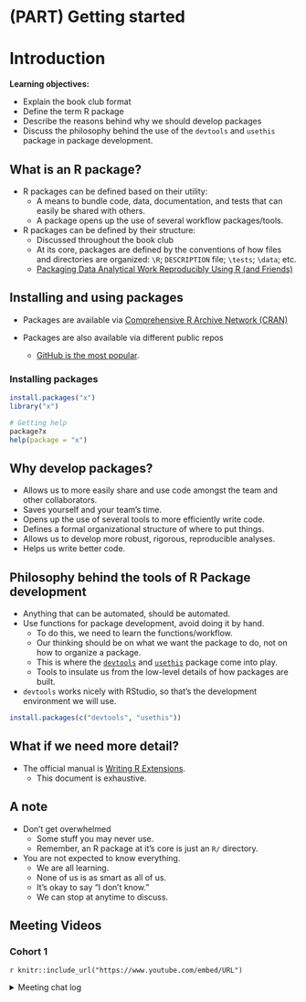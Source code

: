# (PART) Getting started {-}

# Introduction

**Learning objectives:**

* Explain the book club format
* Define the term R package
* Describe the reasons behind why we should develop packages
* Discuss the philosophy behind the use of the `devtools` and `usethis` package in package development.

## What is an R package?

* R packages can be defined based on their utility:
   * A means to bundle code, data, documentation, and tests that can easily be shared with others. 
   * A package opens up the use of several workflow packages/tools.
   
* R packages can be defined by their structure:
   * Discussed throughout the book club
   * At its core, packages are defined by the conventions of how files and directories are organized: `\R`; `DESCRIPTION` file; `\tests`; `\data`; etc. 
   * [Packaging Data Analytical Work Reproducibly Using R (and Friends)](https://www.tandfonline.com/doi/abs/10.1080/00031305.2017.1375986)

## Installing and using packages

* Packages are available via [Comprehensive R Archive Network (CRAN)](https://cran.r-project.org/index.html)

* Packages are also available via different public repos
   - [GitHub is the most popular](https://github.com/).

### Installing packages

```r
install.packages("x")
library("x")

# Getting help
package?x
help(package = "x")
```

## Why develop packages?

* Allows us to more easily share and use code amongst the team and other collaborators.
* Saves yourself and your team's time.
* Opens up the use of several tools to more efficiently write code.
* Defines a formal organizational structure of where to put things. 
* Allows us to develop more robust, rigorous, reproducible analyses.
* Helps us write better code.

## Philosophy behind the tools of R Package development

* Anything that can be automated, should be automated. 
* Use functions for package development, avoid doing it by hand. 
   - To do this, we need to learn the functions/workflow. 
   - Our thinking should be on what we want the package to do, not on how to organize a package. 
   - This is where the [`devtools`](https://devtools.r-lib.org/) and [`usethis`](https://usethis.r-lib.org/) package come into play. 
   - Tools to insulate us from the low-level details of how packages are built.
* `devtools` works nicely with RStudio, so that's the development environment we will use. 

```r
install.packages(c("devtools", "usethis"))
```

## What if we need more detail?

* The official manual is [Writing R Extensions](https://cran.r-project.org/doc/manuals/R-exts.html).
   - This document is exhaustive. 

## A note 

* Don't get overwhelmed
  - Some stuff you may never use.
  - Remember, an R package at it's core is just an `R/` directory.
  
* You are not expected to know everything.
  - We are all learning.
  - None of us is as smart as all of us.
  - It's okay to say "I don't know."
  - We can stop at anytime to discuss.


## Meeting Videos

### Cohort 1

`r knitr::include_url("https://www.youtube.com/embed/URL")`

<details>
<summary> Meeting chat log </summary>

```
LOG
```
</details>
